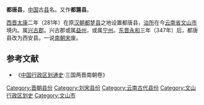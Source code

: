 '''都唐县'''，[[中国|中国]]古[[县|县]]名。又作'''都篖县'''。

[[西晋|西晋]][[太康_(西晋)|太康]]二年（281年）在原[[汉朝|汉朝]][[都梦县|都梦县]]之地设置都唐县，[[治所|治所]]在今[[云南省|云南省]][[文山市|文山市]]境内。属[[興古郡|兴古郡]]。兴古郡或属[[益州|益州]]，或属[[宁州|宁州]]。[[东晋|东晋]][[永和_(东晋)|永和]]三年（347年）后，都唐县改为西安县。一说[[刘宋|南朝宋]]废。 
==参考文献==
*《[[中国行政区划通史|中国行政区划通史]]·三国两晋南朝卷》
{{云南行政区划小作品}}
[[Category:晋朝县份|Category:晋朝县份]]
[[Category:刘宋县份|Category:刘宋县份]]
[[Category:云南古代县份|Category:云南古代县份]]
[[Category:文山行政区划史|Category:文山行政区划史]]
[[Category:文山市|Category:文山市]]